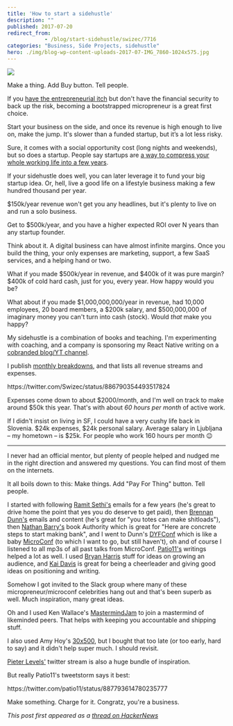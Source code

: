 ```yaml
---
title: 'How to start a sidehustle'
description: ""
published: 2017-07-20
redirect_from: 
            - /blog/start-sidehustle/swizec/7716
categories: "Business, Side Projects, sidehustle"
hero: ./img/blog-wp-content-uploads-2017-07-IMG_7860-1024x575.jpg
---
```

![](./img/blog-wp-content-uploads-2017-07-IMG_7860-1024x575.jpg)



Make a thing. Add Buy button. Tell people.



If you [have the entrepreneurial itch](https://blog.ycombinator.com/why-should-i-start-a-startup/) but don't have the financial security to back up the risk, becoming a bootstrapped micropreneur is a great first choice.



Start your business on the side, and once its revenue is high enough to live on, make the jump. It's slower than a funded startup, but it’s a lot less risky.



Sure, it comes with a social opportunity cost (long nights and weekends), but so does a startup. People say startups are [a way to compress your whole working life into a few years](http://www.paulgraham.com/wealth.html).



If your sidehustle does well, you can later leverage it to fund your big startup idea. Or, hell, live a good life on a lifestyle business making a few hundred thousand per year.



$150k/year revenue won't get you any headlines, but it's plenty to live on and run a solo business.



Get to $500k/year, and you have a higher expected ROI over N years than any startup founder.



Think about it. A digital business can have almost infinite margins. Once you build the thing, your only expenses are marketing, support, a few SaaS services, and a helping hand or two.



What if you made $500k/year in revenue, and $400k of it was pure margin? $400k of cold hard cash, just for you, every year. How happy would you be?



What about if you made $1,000,000,000/year in revenue, had 10,000 employees, 20 board members, a $200k salary, and $500,000,000 of imaginary money you can't turn into cash (stock). Would _that_ make you happy?



My sidehustle is a combination of books and teaching. I'm experimenting with coaching, and a company is sponsoring my React Native writing on a [cobranded blog/YT channel](https://school.shoutem.com/).



I publish [monthly breakdowns](https://swizec.com/blog/4093-june-sidehustle-report/swizec/7681), and that lists all revenue streams and expenses.



https&#x3A;//twitter.com/Swizec/status/886790354493517824



Expenses come down to about $2000/month, and I'm well on track to make around $50k this year. That's with about _60 hours per month_ of active work.



If I didn't insist on living in SF, I could have a very cushy life back in Slovenia. $24k expenses, $24k personal salary. Average salary in Ljubljana – my hometown – is $25k. For people who work 160 hours per month 😉



* * *



I never had an official mentor, but plenty of people helped and nudged me in the right direction and answered my questions. You can find most of them on the internets.



It all boils down to this: Make things. Add "Pay For Thing" button. Tell people.



I started with following [Ramit Sethi's](https://www.iwillteachyoutoberich.com/) emails for a few years (he's great to drive home the point that yes you do deserve to get paid), then [Brennan Dunn's](https://doubleyourfreelancing.com/) emails and content (he's great for "you totes can make shitloads"), then [Nathan Barry's](http://nathanbarry.com/) book Authority which is great for "Here are concrete steps to start making bank", and I went to Dunn's [DYFConf](http://doubleyourfreelancing.com/conf/) which is like a baby [MicroConf](http://www.microconf.com/) (to which I want to go, but still haven't), oh and of course I listened to all mp3s of all past talks from MicroConf. [Patio11's](https://twitter.com/patio11) writings helped a lot as well. I used [Bryan Harris](http://videofruit.com/blog/) stuff for ideas on growing an audience, and [Kai Davis](https://kaidavis.com/) is great for being a cheerleader and giving good ideas on positioning and writing.



Somehow I got invited to the Slack group where many of these micropreneur/microconf celebrities hang out and that's been superb as well. Much inspiration, many great ideas.



Oh and I used Ken Wallace's [MastermindJam](https://mastermindjam.com/) to join a mastermind of likeminded peers. That helps with keeping you accountable and shipping stuff.



I also used Amy Hoy's [30x500](https://30x500.com/academy/), but I bought that too late (or too early, hard to say) and it didn't help super much. I should revisit.



[Pieter Levels'](https://twitter.com/levelsio) twitter stream is also a huge bundle of inspiration.



But really Patio11's tweetstorm says it best:



https&#x3A;//twitter.com/patio11/status/887793614780235777



Make something. Charge for it. Congratz, you're a business.



_This post first appeared as a [thread on HackerNews](https://news.ycombinator.com/item?id=14807198)_